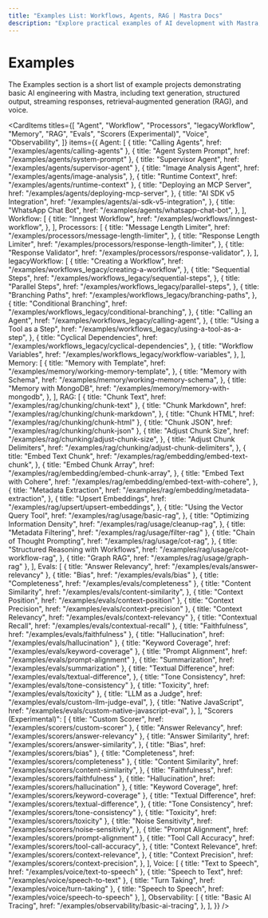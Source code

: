 ```yaml
---
title: "Examples List: Workflows, Agents, RAG | Mastra Docs"
description: "Explore practical examples of AI development with Mastra, including text generation, RAG implementations, structured outputs, and multi-modal interactions. Learn how to build AI applications using OpenAI, Anthropic, and Google Gemini."
---
```



# Examples

The Examples section is a short list of example projects demonstrating basic AI engineering with Mastra, including text generation, structured output, streaming responses, retrieval‐augmented generation (RAG), and voice.

<CardItems
  titles={[
    "Agent",
    "Workflow",
    "Processors",
    "legacyWorkflow",
    "Memory",
    "RAG",
    "Evals",
    "Scorers (Experimental)",
    "Voice",
    "Observability",
  ]}
  items={{
    Agent: [
      { title: "Calling Agents", href: "/examples/agents/calling-agents" },
      { title: "Agent System Prompt", href: "/examples/agents/system-prompt" },
      { title: "Supervisor Agent", href: "/examples/agents/supervisor-agent" },
      {
        title: "Image Analysis Agent",
        href: "/examples/agents/image-analysis",
      },
      { title: "Runtime Context", href: "/examples/agents/runtime-context" },
      {
        title: "Deploying an MCP Server",
        href: "/examples/agents/deploying-mcp-server",
      },
      {
        title: "AI SDK v5 Integration",
        href: "/examples/agents/ai-sdk-v5-integration",
      },
      {
        title: "WhatsApp Chat Bot",
        href: "/examples/agents/whatsapp-chat-bot",
      },
    ],
    Workflow: [
      {
        title: "Inngest Workflow",
        href: "/examples/workflows/inngest-workflow",
      },
    ],
    Processors: [
      {
        title: "Message Length Limiter",
        href: "/examples/processors/message-length-limiter",
      },
      {
        title: "Response Length Limiter",
        href: "/examples/processors/response-length-limiter",
      },
      {
        title: "Response Validator",
        href: "/examples/processors/response-validator",
      },
    ],
    legacyWorkflow: [
      {
        title: "Creating a Workflow",
        href: "/examples/workflows_legacy/creating-a-workflow",
      },
      {
        title: "Sequential Steps",
        href: "/examples/workflows_legacy/sequential-steps",
      },
      {
        title: "Parallel Steps",
        href: "/examples/workflows_legacy/parallel-steps",
      },
      {
        title: "Branching Paths",
        href: "/examples/workflows_legacy/branching-paths",
      },
      {
        title: "Conditional Branching",
        href: "/examples/workflows_legacy/conditional-branching",
      },
      {
        title: "Calling an Agent",
        href: "/examples/workflows_legacy/calling-agent",
      },
      {
        title: "Using a Tool as a Step",
        href: "/examples/workflows_legacy/using-a-tool-as-a-step",
      },
      {
        title: "Cyclical Dependencies",
        href: "/examples/workflows_legacy/cyclical-dependencies",
      },
      {
        title: "Workflow Variables",
        href: "/examples/workflows_legacy/workflow-variables",
      },
    ],
    Memory: [
      {
        title: "Memory with Template",
        href: "/examples/memory/working-memory-template",
      },
      {
        title: "Memory with Schema",
        href: "/examples/memory/working-memory-schema",
      },
      {
        title: "Memory with MongoDB",
        href: "/examples/memory/memory-with-mongodb",
      },
    ],
    RAG: [
      { title: "Chunk Text", href: "/examples/rag/chunking/chunk-text" },
      {
        title: "Chunk Markdown",
        href: "/examples/rag/chunking/chunk-markdown",
      },
      { title: "Chunk HTML", href: "/examples/rag/chunking/chunk-html" },
      { title: "Chunk JSON", href: "/examples/rag/chunking/chunk-json" },
      {
        title: "Adjust Chunk Size",
        href: "/examples/rag/chunking/adjust-chunk-size",
      },
      {
        title: "Adjust Chunk Delimiters",
        href: "/examples/rag/chunking/adjust-chunk-delimiters",
      },
      {
        title: "Embed Text Chunk",
        href: "/examples/rag/embedding/embed-text-chunk",
      },
      {
        title: "Embed Chunk Array",
        href: "/examples/rag/embedding/embed-chunk-array",
      },
      {
        title: "Embed Text with Cohere",
        href: "/examples/rag/embedding/embed-text-with-cohere",
      },
      {
        title: "Metadata Extraction",
        href: "/examples/rag/embedding/metadata-extraction",
      },
      {
        title: "Upsert Embeddings",
        href: "/examples/rag/upsert/upsert-embeddings",
      },
      {
        title: "Using the Vector Query Tool",
        href: "/examples/rag/usage/basic-rag",
      },
      {
        title: "Optimizing Information Density",
        href: "/examples/rag/usage/cleanup-rag",
      },
      { title: "Metadata Filtering", href: "/examples/rag/usage/filter-rag" },
      {
        title: "Chain of Thought Prompting",
        href: "/examples/rag/usage/cot-rag",
      },
      {
        title: "Structured Reasoning with Workflows",
        href: "/examples/rag/usage/cot-workflow-rag",
      },
      { title: "Graph RAG", href: "/examples/rag/usage/graph-rag" },
    ],
    Evals: [
      { title: "Answer Relevancy", href: "/examples/evals/answer-relevancy" },
      { title: "Bias", href: "/examples/evals/bias" },
      { title: "Completeness", href: "/examples/evals/completeness" },
      {
        title: "Content Similarity",
        href: "/examples/evals/content-similarity",
      },
      { title: "Context Position", href: "/examples/evals/context-position" },
      { title: "Context Precision", href: "/examples/evals/context-precision" },
      { title: "Context Relevancy", href: "/examples/evals/context-relevancy" },
      { title: "Contextual Recall", href: "/examples/evals/contextual-recall" },
      { title: "Faithfulness", href: "/examples/evals/faithfulness" },
      { title: "Hallucination", href: "/examples/evals/hallucination" },
      { title: "Keyword Coverage", href: "/examples/evals/keyword-coverage" },
      { title: "Prompt Alignment", href: "/examples/evals/prompt-alignment" },
      { title: "Summarization", href: "/examples/evals/summarization" },
      {
        title: "Textual Difference",
        href: "/examples/evals/textual-difference",
      },
      { title: "Tone Consistency", href: "/examples/evals/tone-consistency" },
      { title: "Toxicity", href: "/examples/evals/toxicity" },
      {
        title: "LLM as a Judge",
        href: "/examples/evals/custom-llm-judge-eval",
      },
      {
        title: "Native JavaScript",
        href: "/examples/evals/custom-native-javascript-eval",
      },
    ],
    "Scorers (Experimental)": [
      { title: "Custom Scorer", href: "/examples/scorers/custom-scorer" },
      { title: "Answer Relevancy", href: "/examples/scorers/answer-relevancy" },
      {
        title: "Answer Similarity",
        href: "/examples/scorers/answer-similarity",
      },
      { title: "Bias", href: "/examples/scorers/bias" },
      { title: "Completeness", href: "/examples/scorers/completeness" },
      {
        title: "Content Similarity",
        href: "/examples/scorers/content-similarity",
      },
      { title: "Faithfulness", href: "/examples/scorers/faithfulness" },
      { title: "Hallucination", href: "/examples/scorers/hallucination" },
      { title: "Keyword Coverage", href: "/examples/scorers/keyword-coverage" },
      {
        title: "Textual Difference",
        href: "/examples/scorers/textual-difference",
      },
      { title: "Tone Consistency", href: "/examples/scorers/tone-consistency" },
      { title: "Toxicity", href: "/examples/scorers/toxicity" },
      {
        title: "Noise Sensitivity",
        href: "/examples/scorers/noise-sensitivity",
      },
      { title: "Prompt Alignment", href: "/examples/scorers/prompt-alignment" },
      {
        title: "Tool Call Accuracy",
        href: "/examples/scorers/tool-call-accuracy",
      },
      {
        title: "Context Relevance",
        href: "/examples/scorers/context-relevance",
      },
      {
        title: "Context Precision",
        href: "/examples/scorers/context-precision",
      },
    ],
    Voice: [
      { title: "Text to Speech", href: "/examples/voice/text-to-speech" },
      { title: "Speech to Text", href: "/examples/voice/speech-to-text" },
      { title: "Turn Taking", href: "/examples/voice/turn-taking" },
      { title: "Speech to Speech", href: "/examples/voice/speech-to-speech" },
    ],
    Observability: [
      {
        title: "Basic AI Tracing",
        href: "/examples/observability/basic-ai-tracing",
      },
    ],
  }}
/>

